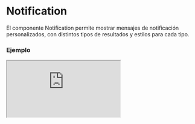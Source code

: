 # Notification

El componente Notification permite mostrar mensajes de notificación personalizados, con distintos tipos de resultados y estilos para cada tipo.


### Ejemplo

<Iframe
  minHeightIframe="30dvh"
  src="https://fenextjs-component-storybook.vercel.app/iframe.html?args=&id=notification-notification--index&viewMode=story"
/>

### Importacion

Para importar el componente Notification, se puede hacer desde fenextjs

```tsx copy
import { Notification } from "fenextjs";
```

### Parametros

| Parametro | Tipo                                                          | Requerido | Default                       | Descripcion                                                            |
| --------- | ------------------------------------------------------------- | --------- | ----------------------------- | ---------------------------------------------------------------------- |
| className | string                                                        | no        | ''                            | Clase CSS para el contenedor del componente.                           |
| type      | RequestResultTypeProps \| keyof typeof RequestResultTypeProps | no        | RequestResultTypeProps.NORMAL | Tipo de notificación, que define el estilo y el propósito del mensaje. |
| children  | ReactNode                                                     | no        | undefined                     | Contenido o mensaje que se mostrará dentro de la notificación.         |

### Storybook

Para ver el storybook del componente lo puede hacer con este [link](https://fenextjs-component-storybook.vercel.app/?path=/story/notification-notification--index)

### Usos

- Notificación básica

```tsx copy
<Notification>Mensaje de notificación</Notification>
```

- Notificación de éxito

```tsx copy
<Notification type="SUCCESS">Operación exitosa</Notification>
```

- Notificación de error

```tsx copy
<Notification type="ERROR">Error en la operación</Notification>
```
